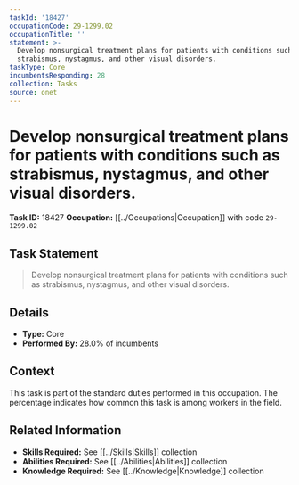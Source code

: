 ```yaml
---
taskId: '18427'
occupationCode: 29-1299.02
occupationTitle: ''
statement: >-
  Develop nonsurgical treatment plans for patients with conditions such as
  strabismus, nystagmus, and other visual disorders.
taskType: Core
incumbentsResponding: 28
collection: Tasks
source: onet
---
```

# Develop nonsurgical treatment plans for patients with conditions such as strabismus, nystagmus, and other visual disorders.

**Task ID:** 18427
**Occupation:** [[../Occupations|Occupation]] with code `29-1299.02`

## Task Statement

> Develop nonsurgical treatment plans for patients with conditions such as strabismus, nystagmus, and other visual disorders.

## Details

- **Type:** Core
- **Performed By:** 28.0% of incumbents

## Context

This task is part of the standard duties performed in this occupation. The percentage indicates how common this task is among workers in the field.

## Related Information

- **Skills Required:** See [[../Skills|Skills]] collection
- **Abilities Required:** See [[../Abilities|Abilities]] collection
- **Knowledge Required:** See [[../Knowledge|Knowledge]] collection
